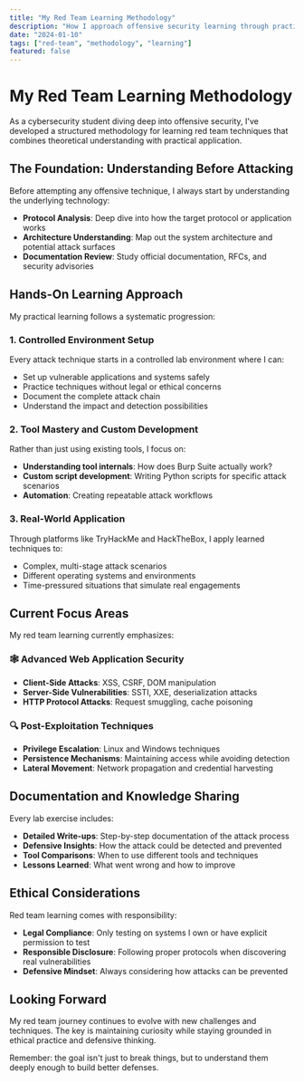 ```yaml
---
title: "My Red Team Learning Methodology"
description: "How I approach offensive security learning through practical labs and structured practice"
date: "2024-01-10"
tags: ["red-team", "methodology", "learning"]
featured: false
---
```


# My Red Team Learning Methodology

As a cybersecurity student diving deep into offensive security, I've developed a structured methodology for learning red team techniques that combines theoretical understanding with practical application.

## The Foundation: Understanding Before Attacking

Before attempting any offensive technique, I always start by understanding the underlying technology:

- **Protocol Analysis**: Deep dive into how the target protocol or application works
- **Architecture Understanding**: Map out the system architecture and potential attack surfaces
- **Documentation Review**: Study official documentation, RFCs, and security advisories

## Hands-On Learning Approach

My practical learning follows a systematic progression:

### 1. Controlled Environment Setup

Every attack technique starts in a controlled lab environment where I can:

- Set up vulnerable applications and systems safely
- Practice techniques without legal or ethical concerns
- Document the complete attack chain
- Understand the impact and detection possibilities

### 2. Tool Mastery and Custom Development

Rather than just using existing tools, I focus on:

- **Understanding tool internals**: How does Burp Suite actually work?
- **Custom script development**: Writing Python scripts for specific attack scenarios
- **Automation**: Creating repeatable attack workflows

### 3. Real-World Application

Through platforms like TryHackMe and HackTheBox, I apply learned techniques to:

- Complex, multi-stage attack scenarios
- Different operating systems and environments
- Time-pressured situations that simulate real engagements

## Current Focus Areas

My red team learning currently emphasizes:

### 🕸️ Advanced Web Application Security

- **Client-Side Attacks**: XSS, CSRF, DOM manipulation
- **Server-Side Vulnerabilities**: SSTI, XXE, deserialization attacks
- **HTTP Protocol Attacks**: Request smuggling, cache poisoning

### 🔍 Post-Exploitation Techniques

- **Privilege Escalation**: Linux and Windows techniques
- **Persistence Mechanisms**: Maintaining access while avoiding detection
- **Lateral Movement**: Network propagation and credential harvesting

## Documentation and Knowledge Sharing

Every lab exercise includes:

- **Detailed Write-ups**: Step-by-step documentation of the attack process
- **Defensive Insights**: How the attack could be detected and prevented
- **Tool Comparisons**: When to use different tools and techniques
- **Lessons Learned**: What went wrong and how to improve

## Ethical Considerations

Red team learning comes with responsibility:

- **Legal Compliance**: Only testing on systems I own or have explicit permission to test
- **Responsible Disclosure**: Following proper protocols when discovering real vulnerabilities
- **Defensive Mindset**: Always considering how attacks can be prevented

## Looking Forward

My red team journey continues to evolve with new challenges and techniques. The key is maintaining curiosity while staying grounded in ethical practice and defensive thinking.

Remember: the goal isn't just to break things, but to understand them deeply enough to build better defenses.
